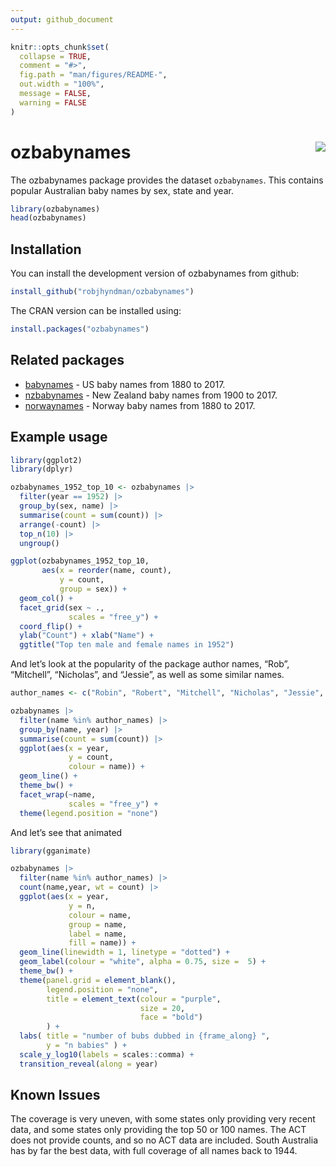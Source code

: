 ```yaml
---
output: github_document
---
```


<!-- README.md is generated from README.Rmd. Please edit that file -->

```r
knitr::opts_chunk$set(
  collapse = TRUE,
  comment = "#>",
  fig.path = "man/figures/README-",
  out.width = "100%",
  message = FALSE,
  warning = FALSE
)
```

# ozbabynames <img src="man/figures/logo.png" align="right" />

The ozbabynames package provides the dataset `ozbabynames`. This contains popular Australian baby names by sex, state and year. 

```r
library(ozbabynames)
head(ozbabynames)
```

## Installation

You can install the development version of ozbabynames from github:

```r
install_github("robjhyndman/ozbabynames")
```

The CRAN version can be installed using:

```r
install.packages("ozbabynames")
```

## Related packages

* [babynames](https://hadley.github.io/babynames/) - US baby names from 1880 to 2017.
* [nzbabynames](https://ekothe.github.io/nzbabynames/) - New Zealand baby names from 1900 to 2017.
* [norwaynames](https://github.com/ekothe/norwaynames) - Norway baby names from 1880 to 2017.

## Example usage

```r
library(ggplot2)
library(dplyr)

ozbabynames_1952_top_10 <- ozbabynames |>
  filter(year == 1952) |>
  group_by(sex, name) |>
  summarise(count = sum(count)) |>
  arrange(-count) |>
  top_n(10) |>
  ungroup()

ggplot(ozbabynames_1952_top_10,
       aes(x = reorder(name, count),
           y = count,
           group = sex)) +
  geom_col() +
  facet_grid(sex ~ ., 
             scales = "free_y") +
  coord_flip() +
  ylab("Count") + xlab("Name") +
  ggtitle("Top ten male and female names in 1952")
```

And let's look at the popularity of the package author names, "Rob", "Mitchell", "Nicholas", and "Jessie", as well as some similar names.

```r
author_names <- c("Robin", "Robert", "Mitchell", "Nicholas", "Jessie", "Jessica")

ozbabynames |>
  filter(name %in% author_names) |>
  group_by(name, year) |> 
  summarise(count = sum(count)) |> 
  ggplot(aes(x = year, 
             y = count,
             colour = name)) +
  geom_line() +
  theme_bw() +
  facet_wrap(~name,
             scales = "free_y") +
  theme(legend.position = "none")
```

And let's see that animated

```r
library(gganimate)

ozbabynames |>
  filter(name %in% author_names) |>
  count(name,year, wt = count) |>
  ggplot(aes(x = year, 
             y = n,
             colour = name,
             group = name,
             label = name,
             fill = name)) +
  geom_line(linewidth = 1, linetype = "dotted") +
  geom_label(colour = "white", alpha = 0.75, size =  5) +
  theme_bw() +
  theme(panel.grid = element_blank(),
        legend.position = "none",
        title = element_text(colour = "purple",
                             size = 20,
                             face = "bold")
        ) +
  labs( title = "number of bubs dubbed in {frame_along} ",
        y = "n babies" ) +
  scale_y_log10(labels = scales::comma) +
  transition_reveal(along = year)
```


## Known Issues

The coverage is very uneven, with some states only providing very recent data, and some states only providing the top 50 or 100 names. The ACT does not provide counts, and so no ACT data are included. South Australia has by far the best data, with full coverage of all names back to 1944.
